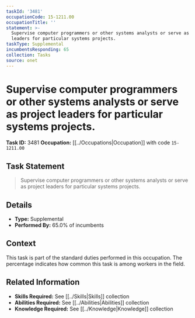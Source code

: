```yaml
---
taskId: '3481'
occupationCode: 15-1211.00
occupationTitle: ''
statement: >-
  Supervise computer programmers or other systems analysts or serve as project
  leaders for particular systems projects.
taskType: Supplemental
incumbentsResponding: 65
collection: Tasks
source: onet
---
```

# Supervise computer programmers or other systems analysts or serve as project leaders for particular systems projects.

**Task ID:** 3481
**Occupation:** [[../Occupations|Occupation]] with code `15-1211.00`

## Task Statement

> Supervise computer programmers or other systems analysts or serve as project leaders for particular systems projects.

## Details

- **Type:** Supplemental
- **Performed By:** 65.0% of incumbents

## Context

This task is part of the standard duties performed in this occupation. The percentage indicates how common this task is among workers in the field.

## Related Information

- **Skills Required:** See [[../Skills|Skills]] collection
- **Abilities Required:** See [[../Abilities|Abilities]] collection
- **Knowledge Required:** See [[../Knowledge|Knowledge]] collection
